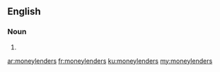 ==English==

===Noun===
{{head|en|plural}}

# {{plural of|moneylender|lang=en}}

[[ar:moneylenders]]
[[fr:moneylenders]]
[[ku:moneylenders]]
[[my:moneylenders]]